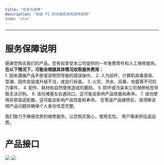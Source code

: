 ```yaml
---
title: "信息与保修"
description: "地辰 P1 的详细信息和保修说明"
icon: 'star'
---
```


---
# 服务保障说明
感谢您购买我们的产品。您有权享受本公司提供的一年免费零件和人工保修服务。
<Info>
    **在以下情况下，可能会根据具体情况收取服务费用：**  
    1. 因未遵循产品手册或说明而导致的错误操作。
    2. 人为损坏、计算机病毒感染、受潮、固件安装或升级不当，或自行拆装。
    3. 火灾、洪水、风暴、地震等不可抗力事件。
    4. 配件、耗材和自然使用造成的磨损。
    5. 损坏或污染本公司保修标签导致无法识别。
    6. 请勿堵塞左右通风口，这可能会影响产品性能和寿命。
    7. 请勿使用非原装适配器，这可能会影响产品性能和寿命。
</Info>
在寄送产品维修前，请清晰说明产品问题并确保个人身份信息完整。

我们致力于确保优质的维修服务，让您购买放心，使用无忧。
<Warning>
    用户需承担往返运费。
</Warning>

# 产品接口
<Frame>
      <img src="/cn/images/4k0.png" />
</Frame>
<Frame>
      <img src="/cn/images/4k1.png" />
</Frame>
